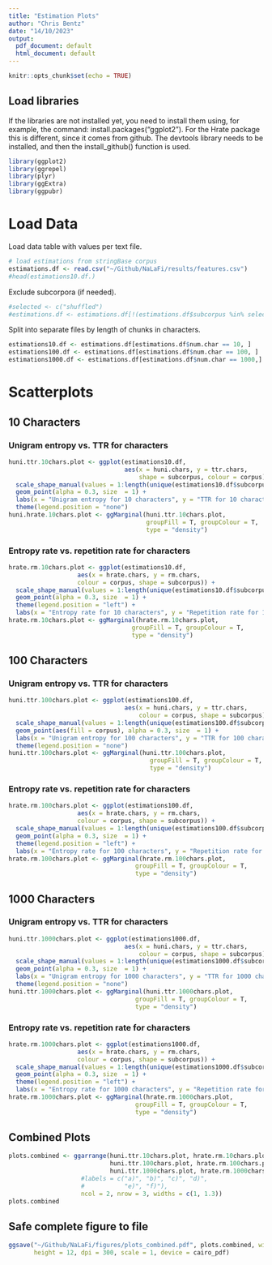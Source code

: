 ```yaml
---
title: "Estimation Plots"
author: "Chris Bentz"
date: "14/10/2023"
output:
  pdf_document: default
  html_document: default
---
```


```r
knitr::opts_chunk$set(echo = TRUE)
```

## Load libraries
If the libraries are not installed yet, you need to install them using, for example, the command: install.packages("ggplot2"). For the Hrate package this is different, since it comes from github. The devtools library needs to be installed, and then the install_github() function is used.
```r
library(ggplot2)
library(ggrepel)
library(plyr)
library(ggExtra)
library(ggpubr)
```

# Load Data
Load data table with values per text file. 
```r
# load estimations from stringBase corpus
estimations.df <- read.csv("~/Github/NaLaFi/results/features.csv")
#head(estimations10.df.)
```

Exclude subcorpora (if needed).
```r
#selected <- c("shuffled")
#estimations.df <- estimations.df[!(estimations.df$subcorpus %in% selected), ]
```

Split into separate files by length of chunks in characters.
```r
estimations10.df <- estimations.df[estimations.df$num.char == 10, ]
estimations100.df <- estimations.df[estimations.df$num.char == 100, ]
estimations1000.df <- estimations.df[estimations.df$num.char == 1000,]
```

# Scatterplots

## 10 Characters

### Unigram entropy vs. TTR for characters 
```r
huni.ttr.10chars.plot <- ggplot(estimations10.df, 
                                aes(x = huni.chars, y = ttr.chars, 
                                    shape = subcorpus, colour = corpus)) +
  scale_shape_manual(values = 1:length(unique(estimations10.df$subcorpus))) +
  geom_point(alpha = 0.3, size  = 1) +
  labs(x = "Unigram entropy for 10 characters", y = "TTR for 10 characters") +
  theme(legend.position = "none") 
huni.hrate.10chars.plot <- ggMarginal(huni.ttr.10chars.plot, 
                                      groupFill = T, groupColour = T,
                                      type = "density")
```

### Entropy rate vs. repetition rate for characters
```r
hrate.rm.10chars.plot <- ggplot(estimations10.df, 
                   aes(x = hrate.chars, y = rm.chars, 
                   colour = corpus, shape = subcorpus)) +
  scale_shape_manual(values = 1:length(unique(estimations10.df$subcorpus))) +
  geom_point(alpha = 0.3, size  = 1) +
  theme(legend.position = "left") +
  labs(x = "Entropy rate for 10 characters", y = "Repetition rate for 10 characters") 
hrate.rm.10chars.plot <- ggMarginal(hrate.rm.10chars.plot, 
                                  groupFill = T, groupColour = T, 
                                  type = "density")
```

## 100 Characters

### Unigram entropy vs. TTR for characters 
```r
huni.ttr.100chars.plot <- ggplot(estimations100.df, 
                                aes(x = huni.chars, y = ttr.chars, 
                                    colour = corpus, shape = subcorpus)) + 
  scale_shape_manual(values = 1:length(unique(estimations100.df$subcorpus))) +
  geom_point(aes(fill = corpus), alpha = 0.3, size  = 1) +
  labs(x = "Unigram entropy for 100 characters", y = "TTR for 100 characters") +
  theme(legend.position = "none")
huni.ttr.100chars.plot <- ggMarginal(huni.ttr.100chars.plot, 
                                       groupFill = T, groupColour = T, 
                                       type = "density")
```

### Entropy rate vs. repetition rate for characters
```r
hrate.rm.100chars.plot <- ggplot(estimations100.df, 
                   aes(x = hrate.chars, y = rm.chars, 
                   colour = corpus, shape = subcorpus)) +
  scale_shape_manual(values = 1:length(unique(estimations100.df$subcorpus))) +
  geom_point(alpha = 0.3, size  = 1) +
  theme(legend.position = "left") +
  labs(x = "Entropy rate for 100 characters", y = "Repetition rate for 100 characters") 
hrate.rm.100chars.plot <- ggMarginal(hrate.rm.100chars.plot, 
                                   groupFill = T, groupColour = T, 
                                   type = "density")
```

## 1000 Characters

### Unigram entropy vs. TTR for characters 
```r
huni.ttr.1000chars.plot <- ggplot(estimations1000.df, 
                                aes(x = huni.chars, y = ttr.chars, 
                                    colour = corpus, shape = subcorpus)) +
  scale_shape_manual(values = 1:length(unique(estimations1000.df$subcorpus))) +
  geom_point(alpha = 0.3, size  = 1) +
  labs(x = "Unigram entropy for 1000 characters", y = "TTR for 1000 characters") +
  theme(legend.position = "none")
huni.ttr.1000chars.plot <- ggMarginal(huni.ttr.1000chars.plot,  
                                   groupFill = T, groupColour = T, 
                                   type = "density")
```

### Entropy rate vs. repetition rate for characters
```r
hrate.rm.1000chars.plot <- ggplot(estimations1000.df, 
                   aes(x = hrate.chars, y = rm.chars, 
                   colour = corpus, shape = subcorpus)) + 
  scale_shape_manual(values = 1:length(unique(estimations1000.df$subcorpus))) +
  geom_point(alpha = 0.3, size  = 1) +
  theme(legend.position = "left") +
  labs(x = "Entropy rate for 1000 characters", y = "Repetition rate for 1000 characters") 
hrate.rm.1000chars.plot <- ggMarginal(hrate.rm.1000chars.plot,  
                                   groupFill = T, groupColour = T, 
                                   type = "density")
```

## Combined Plots
```r
plots.combined <- ggarrange(huni.ttr.10chars.plot, hrate.rm.10chars.plot,
                            huni.ttr.100chars.plot, hrate.rm.100chars.plot,
                            huni.ttr.1000chars.plot, hrate.rm.1000chars.plot,
                    #labels = c("a)", "b)", "c)", "d)", 
                    #           "e)", "f)"),
                    ncol = 2, nrow = 3, widths = c(1, 1.3))
plots.combined
```

## Safe complete figure to file
```r
ggsave("~/Github/NaLaFi/figures/plots_combined.pdf", plots.combined, width = 10, 
       height = 12, dpi = 300, scale = 1, device = cairo_pdf)
```
